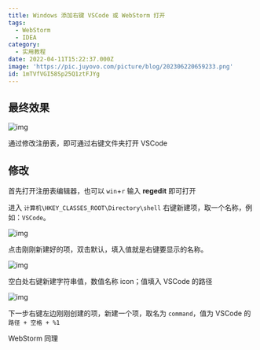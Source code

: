 ```yaml
---
title: Windows 添加右键 VSCode 或 WebStorm 打开
tags:
  - WebStorm
  - IDEA
category:
  - 实用教程
date: 2022-04-11T15:22:37.000Z
image: 'https://pic.juyovo.com/picture/blog/202306220659233.png'
id: 1mTVfVGI58Sp25Q1ztFJYg
---
```


## 最终效果

![img](https://pic.juyovo.com/picture/img/202112312031717.png?imageMogr2/format/jpg/interlace/0/quality/90|watermark/2/text/YnnmqZjmn5rlsI_nq5k/font/c2ltaGVp6buR5L2TLnR0Zg/fontsize/16/fill/IzY2NjY2Ng/dissolve/80/gravity/southeast/dx/10/dy/10)

通过修改注册表，即可通过右键文件夹打开 VSCode

## 修改

首先打开注册表编辑器，也可以 `win`+`r` 输入 **regedit** 即可打开

进入 `计算机\HKEY_CLASSES_ROOT\Directory\shell` 右键新建项，取一个名称，例如：`VSCode`。

![img](https://pic.juyovo.com/picture/img/202112312007061.png?imageMogr2/format/jpg/interlace/0/quality/90|watermark/2/text/YnnmqZjmn5rlsI_nq5k/font/c2ltaGVp6buR5L2TLnR0Zg/fontsize/16/fill/IzY2NjY2Ng/dissolve/80/gravity/southeast/dx/10/dy/10)

点击刚刚新建好的项，双击默认，填入值就是右键要显示的名称。

![img](https://pic.juyovo.com/picture/img/202112312011320.png?imageMogr2/format/jpg/interlace/0/quality/90|watermark/2/text/YnnmqZjmn5rlsI_nq5k/font/c2ltaGVp6buR5L2TLnR0Zg/fontsize/16/fill/IzY2NjY2Ng/dissolve/80/gravity/southeast/dx/10/dy/10)

空白处右键新建字符串值，数值名称 icon；值填入 VSCode 的路径

![img](https://pic.juyovo.com/picture/img/202112312013591.png?imageMogr2/format/jpg/interlace/0/quality/90|watermark/2/text/YnnmqZjmn5rlsI_nq5k/font/c2ltaGVp6buR5L2TLnR0Zg/fontsize/16/fill/IzY2NjY2Ng/dissolve/80/gravity/southeast/dx/10/dy/10)

下一步右键左边刚刚创建的项，新建一个项，取名为 `command`，值为 VSCode 的`路径 + 空格 + %1`

WebStorm 同理
